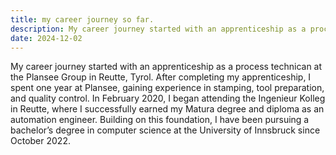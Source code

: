 ```yaml
---
title: my career journey so far.
description: My career journey started with an apprenticeship as a process technican at the Plansee Group in Reutte, Tyrol. After completing my apprenticeship, I spent one year at Plansee, gaining experience in stamping, tool preparation, and quality control.
date: 2024-12-02
---
```


My career journey started with an apprenticeship as a process technican at the Plansee Group in Reutte, Tyrol. After completing my apprenticeship, I spent one year at Plansee, gaining experience in stamping, tool preparation, and quality control.
In February 2020, I began attending the Ingenieur Kolleg in Reutte, where I successfully earned my Matura degree and diploma as an automation engineer. Building on this foundation, I have been pursuing a bachelor’s degree in computer science at the University of Innsbruck since October 2022.